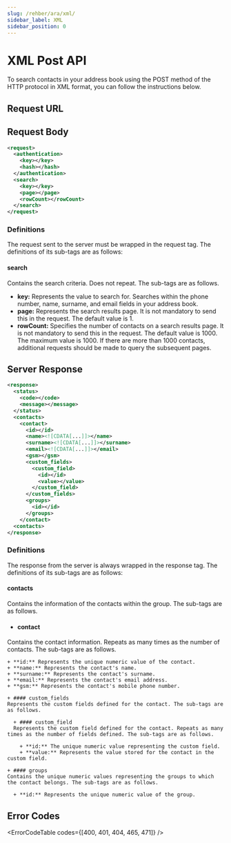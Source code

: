 ```yaml
---
slug: /rehber/ara/xml/
sidebar_label: XML
sidebar_position: 0
---
```



# XML Post API
<AccessWarning />
To search contacts in your address book using the POST method of the HTTP protocol in XML format, you can follow the instructions below.

## Request URL

<RequestURL type="POST" url="https://api.iletimerkezi.com/v1/search-contacts" />

## Request Body

```xml
<request>
  <authentication>
    <key></key>
    <hash></hash>
  </authentication>
  <search>
    <key></key>
    <page></page>
    <rowCount></rowCount>
  </search>
</request>
```

### Definitions

The request sent to the server must be wrapped in the <Badge>request</Badge> tag. The definitions of its sub-tags are as follows:

<AccessDescription />

#### search
Contains the search criteria. Does not repeat. The sub-tags are as follows.

+ **key:** Represents the value to search for. Searches within the phone number, name, surname, and email fields in your address book.
+ **page:** Represents the search results page. It is not mandatory to send this in the request. The default value is 1.
+ **rowCount:** Specifies the number of contacts on a search results page. It is not mandatory to send this in the request. The default value is 1000. The maximum value is 1000. If there are more than 1000 contacts, additional requests should be made to query the subsequent pages.

## Server Response

```xml
<response>
  <status>
    <code></code>
    <message></message>
  </status>
  <contacts>
    <contact>
      <id></id>
      <name><![CDATA[...]]></name>
      <surname><![CDATA[...]]></surname>
      <email><![CDATA[...]]></email>
      <gsm></gsm>
      <custom_fields>
        <custom_field>
          <id></id>
          <value></value>
        </custom_field>
      </custom_fields>
      <groups>
        <id></id>
      </groups>
    </contact>
  <contacts>
</response>
```

### Definitions

The response from the server is always wrapped in the <Badge>response</Badge> tag. The definitions of its sub-tags are as follows:

<ResponseStatus />

#### contacts
Contains the information of the contacts within the group. The sub-tags are as follows.

  + #### contact
  Contains the contact information. Repeats as many times as the number of contacts. The sub-tags are as follows.

    + **id:** Represents the unique numeric value of the contact.
    + **name:** Represents the contact's name.
    + **surname:** Represents the contact's surname.
    + **email:** Represents the contact's email address.
    + **gsm:** Represents the contact's mobile phone number.

    + #### custom_fields
    Represents the custom fields defined for the contact. The sub-tags are as follows.

      + #### custom_field
      Represents the custom field defined for the contact. Repeats as many times as the number of fields defined. The sub-tags are as follows.

        + **id:** The unique numeric value representing the custom field.
        + **value:** Represents the value stored for the contact in the custom field.

    + #### groups
    Contains the unique numeric values representing the groups to which the contact belongs. The sub-tags are as follows.
    
      + **id:** Represents the unique numeric value of the group.

## Error Codes

<ErrorCodeTable codes={[400, 401, 404, 465, 471]} />